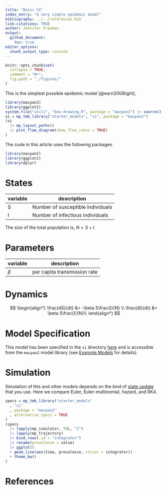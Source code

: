 ```yaml
---
title: "Basic SI"
index_entry: "A very simple epidemic model"
bibliography: ../../references.bib
link-citations: TRUE
author: Jennifer Freeman
output: 
  github_document:
    toc: true
editor_options: 
  chunk_output_type: console
---
```


```r
knitr::opts_chunk$set(
  collapse = TRUE,
  comment = "#>",
  fig.path = "./figures/"
)
```

This is the simplest possible epidemic model [@earn2008light].

```r
library(macpan2)
library(ggplot2)
system.file("utils", "box-drawing.R", package = "macpan2") |> source()
si = mp_tmb_library("starter_models", "si", package = "macpan2")
(si 
  |> mp_layout_paths()
  |> plot_flow_diagram(show_flow_rates = TRUE)
)
```

The code in this article uses the following packages.

```r
library(macpan2)
library(ggplot2)
library(dplyr)
```

# States

| variable | description                       |
| -------- | --------------------------------- |
| S        | Number of susceptible individuals |
| I        | Number of infectious individuals  |

The size of the total population is, $N = S + I$.

# Parameters

| variable | description                  |
| -------- | ---------------------------- |
| $\beta$  | per capita transmission rate |

# Dynamics 

$$
\begin{align*}
\frac{dS}{dt} &= -\beta S\frac{I}{N} \\
\frac{dI}{dt} &= \beta S\frac{I}{N}\\
\end{align*}
$$

# Model Specification

This model has been specified in the `si` directory [here](https://github.com/canmod/macpan2/blob/main/inst/starter_models/si/tmb.R) and is accessible from the `macpan2` model library (see [Example Models](https://canmod.github.io/macpan2/articles/example_models.html) for details). 

# Simulation

Simulation of this and other models depends on the kind of [state update](https://canmod.github.io/macpan2/reference/mp_euler) that you use. Here we compare Euler, Euler-multinomial, hazard, and RK4.

```r
specs = mp_tmb_library("starter_models"
  , "si"
  , package = "macpan2"
  , alternative_specs = TRUE
)
(specs
  |> lapply(mp_simulator, 50L, "I")
  |> lapply(mp_trajectory)
  |> bind_rows(.id = "integrator")
  |> rename(prevalence = value)
  |> ggplot()
  + geom_line(aes(time, prevalence, colour = integrator))
  + theme_bw()
)
```

# References
